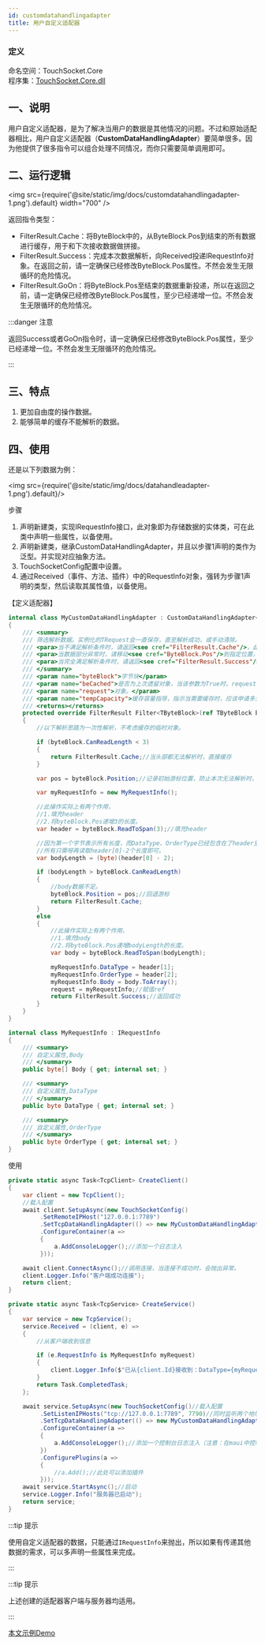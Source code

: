 ```yaml
---
id: customdatahandlingadapter
title: 用户自定义适配器
---
```


### 定义

命名空间：TouchSocket.Core <br/>
程序集：[TouchSocket.Core.dll](https://www.nuget.org/packages/TouchSocket.Core)

## 一、说明

用户自定义适配器，是为了解决当用户的数据是其他情况的问题。不过和原始适配器相比，用户自定义适配器（**CustomDataHandlingAdapter**）要简单很多。因为他提供了很多指令可以组合处理不同情况，而你只需要简单调用即可。

## 二、运行逻辑

<img src={require('@site/static/img/docs/customdatahandlingadapter-1.png').default} width="700" />

返回指令类型：

- FilterResult.Cache：将ByteBlock中的，从ByteBlock.Pos到结束的所有数据进行缓存，用于和下次接收数据做拼接。
- FilterResult.Success：完成本次数据解析，向Received投递IRequestInfo对象。在返回之前，请一定确保已经修改ByteBlock.Pos属性。不然会发生无限循环的危险情况。
- FilterResult.GoOn：将ByteBlock.Pos至结束的数据重新投递，所以在返回之前，请一定确保已经修改ByteBlock.Pos属性，至少已经递增一位。不然会发生无限循环的危险情况。

:::danger 注意

返回Success或者GoOn指令时，请一定确保已经修改ByteBlock.Pos属性，至少已经递增一位。不然会发生无限循环的危险情况。

:::  

## 三、特点

1. 更加自由度的操作数据。
2. 能够简单的缓存不能解析的数据。


## 四、使用

还是以下列数据为例：

<img src={require('@site/static/img/docs/datahandleadapter-1.png').default}/>

步骤

1. 声明新建类，实现IRequestInfo接口，此对象即为存储数据的实体类，可在此类中声明一些属性，以备使用。
2. 声明新建类，继承CustomDataHandlingAdapter，并且以步骤1声明的类作为泛型。并实现对应抽象方法。
3. TouchSocketConfig配置中设置。
4. 通过Received（事件、方法、插件）中的RequestInfo对象，强转为步骤1声明的类型，然后读取其属性值，以备使用。

【定义适配器】

```csharp showLineNumbers
internal class MyCustomDataHandlingAdapter : CustomDataHandlingAdapter<MyRequestInfo>
{
    /// <summary>
    /// 筛选解析数据。实例化的TRequest会一直保存，直至解析成功，或手动清除。
    /// <para>当不满足解析条件时，请返回<see cref="FilterResult.Cache"/>，此时会保存<see cref="ByteBlock.CanReadLen"/>的数据</para>
    /// <para>当数据部分异常时，请移动<see cref="ByteBlock.Pos"/>到指定位置，然后返回<see cref="FilterResult.GoOn"/></para>
    /// <para>当完全满足解析条件时，请返回<see cref="FilterResult.Success"/>最后将<see cref="ByteBlock.Pos"/>移至指定位置。</para>
    /// </summary>
    /// <param name="byteBlock">字节块</param>
    /// <param name="beCached">是否为上次遗留对象，当该参数为True时，request也将是上次实例化的对象。</param>
    /// <param name="request">对象。</param>
    /// <param name="tempCapacity">缓存容量指导，指示当需要缓存时，应该申请多大的内存。</param>
    /// <returns></returns>
    protected override FilterResult Filter<TByteBlock>(ref TByteBlock byteBlock, bool beCached, ref MyRequestInfo request, ref int tempCapacity)
    {
        //以下解析思路为一次性解析，不考虑缓存的临时对象。

        if (byteBlock.CanReadLength < 3)
        {
            return FilterResult.Cache;//当头部都无法解析时，直接缓存
        }

        var pos = byteBlock.Position;//记录初始游标位置，防止本次无法解析时，回退游标。

        var myRequestInfo = new MyRequestInfo();

        //此操作实际上有两个作用，
        //1.填充header
        //2.将byteBlock.Pos递增3的长度。
        var header = byteBlock.ReadToSpan(3);//填充header

        //因为第一个字节表示所有长度，而DataType、OrderType已经包含在了header里面。
        //所有只需呀再读取header[0]-2个长度即可。
        var bodyLength = (byte)(header[0] - 2);

        if (bodyLength > byteBlock.CanReadLength)
        {
            //body数据不足。
            byteBlock.Position = pos;//回退游标
            return FilterResult.Cache;
        }
        else
        {
            //此操作实际上有两个作用，
            //1.填充body
            //2.将byteBlock.Pos递增bodyLength的长度。
            var body = byteBlock.ReadToSpan(bodyLength);

            myRequestInfo.DataType = header[1];
            myRequestInfo.OrderType = header[2];
            myRequestInfo.Body = body.ToArray();
            request = myRequestInfo;//赋值ref
            return FilterResult.Success;//返回成功
        }
    }
}

internal class MyRequestInfo : IRequestInfo
{
    /// <summary>
    /// 自定义属性,Body
    /// </summary>
    public byte[] Body { get; internal set; }

    /// <summary>
    /// 自定义属性,DataType
    /// </summary>
    public byte DataType { get; internal set; }

    /// <summary>
    /// 自定义属性,OrderType
    /// </summary>
    public byte OrderType { get; internal set; }
}
```

使用

```csharp {7,34} showLineNumbers
private static async Task<TcpClient> CreateClient()
{
    var client = new TcpClient();
    //载入配置
    await client.SetupAsync(new TouchSocketConfig()
         .SetRemoteIPHost("127.0.0.1:7789")
         .SetTcpDataHandlingAdapter(() => new MyCustomDataHandlingAdapter())
         .ConfigureContainer(a =>
         {
             a.AddConsoleLogger();//添加一个日志注入
         }));

    await client.ConnectAsync();//调用连接，当连接不成功时，会抛出异常。
    client.Logger.Info("客户端成功连接");
    return client;
}

private static async Task<TcpService> CreateService()
{
    var service = new TcpService();
    service.Received = (client, e) =>
    {
        //从客户端收到信息

        if (e.RequestInfo is MyRequestInfo myRequest)
        {
            client.Logger.Info($"已从{client.Id}接收到：DataType={myRequest.DataType},OrderType={myRequest.OrderType},消息={Encoding.UTF8.GetString(myRequest.Body)}");
        }
        return Task.CompletedTask;
    };

    await service.SetupAsync(new TouchSocketConfig()//载入配置
         .SetListenIPHosts("tcp://127.0.0.1:7789", 7790)//同时监听两个地址
         .SetTcpDataHandlingAdapter(() => new MyCustomDataHandlingAdapter())
         .ConfigureContainer(a =>
         {
             a.AddConsoleLogger();//添加一个控制台日志注入（注意：在maui中控制台日志不可用）
         })
         .ConfigurePlugins(a =>
         {
             //a.Add();//此处可以添加插件
         }));
    await service.StartAsync();//启动
    service.Logger.Info("服务器已启动");
    return service;
}
```

:::tip 提示

使用自定义适配器的数据，只能通过`IRequestInfo`来抛出，所以如果有传递其他数据的需求，可以多声明一些属性来完成。

:::  

:::tip 提示

上述创建的适配器客户端与服务器均适用。

:::  

[本文示例Demo](https://gitee.com/RRQM_Home/TouchSocket/tree/master/examples/Adapter/CustomAdapterConsoleApp)